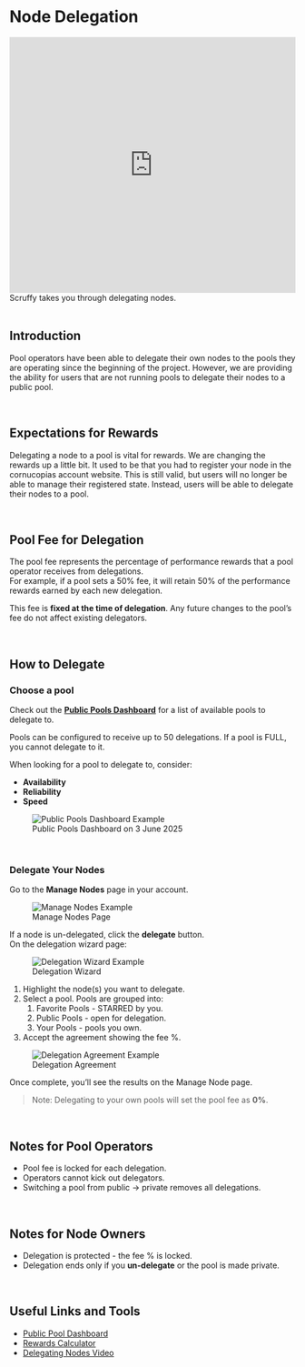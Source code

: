 # Node Delegation

<iframe 
  width="100%" 
  height="450" 
  src="https://www.youtube.com/embed/bgaKdoi3j8w" 
  title="Scruffy takes you through delegating nodes" 
  frameborder="0" 
  allow="accelerometer; autoplay; clipboard-write; encrypted-media; gyroscope; picture-in-picture" 
  allowfullscreen
></iframe>

<figcaption className="mt-2 text-sm text-white/70">
   Scruffy takes you through delegating nodes.
</figcaption>

</br>

## Introduction  

Pool operators have been able to delegate their own nodes to the pools they are operating since the beginning of the project. However, we are providing the ability for users that are not running pools to delegate their nodes to a public pool.  

</br>

## Expectations for Rewards  

Delegating a node to a pool is vital for rewards. We are changing the rewards up a little bit. It used to be that you had to register your node in the cornucopias account website. This is still valid, but users will no longer be able to manage their registered state. Instead, users will be able to delegate their nodes to a pool.  

</br>

## Pool Fee for Delegation  

The pool fee represents the percentage of performance rewards that a pool operator receives from delegations.  
For example, if a pool sets a 50% fee, it will retain 50% of the performance rewards earned by each new delegation.  

This fee is **fixed at the time of delegation**. Any future changes to the pool’s fee do not affect existing delegators.  

</br>

## How to Delegate  

### Choose a pool  

Check out the **[Public Pools Dashboard](https://cornucopias.io/nodes/pools)** for a list of available pools to delegate to.  

Pools can be configured to receive up to 50 delegations. If a pool is FULL, you cannot delegate to it.  

When looking for a pool to delegate to, consider:  
- **Availability**  
- **Reliability**  
- **Speed**  

<figure className="img-center my-6">
  <img src="/images/nodes/public-pools-dashboard.avif" alt="Public Pools Dashboard Example" />
  <figcaption>Public Pools Dashboard on 3 June 2025</figcaption>
</figure>

</br>

### Delegate Your Nodes  

Go to the **Manage Nodes** page in your account.  

<figure className="img-center my-6">
  <img src="/images/nodes/manage-nodes.avif" alt="Manage Nodes Example" />
  <figcaption>Manage Nodes Page</figcaption>
</figure>

If a node is un-delegated, click the **delegate** button.  
On the delegation wizard page:  

<figure className="img-center my-6">
  <img src="/images/nodes/delegation-wizard.avif" alt="Delegation Wizard Example" />
  <figcaption>Delegation Wizard</figcaption>
</figure>

1. Highlight the node(s) you want to delegate.  
2. Select a pool. Pools are grouped into:  
   1. Favorite Pools - STARRED by you.  
   2. Public Pools - open for delegation.  
   3. Your Pools - pools you own.  
3. Accept the agreement showing the fee %.  

<figure className="img-center my-6">
  <img src="/images/nodes/delegation-agreement.avif" alt="Delegation Agreement Example" />
  <figcaption>Delegation Agreement</figcaption>
</figure>

Once complete, you’ll see the results on the Manage Node page.  

> Note: Delegating to your own pools will set the pool fee as **0%**.  

</br>

## Notes for Pool Operators  

- Pool fee is locked for each delegation.  
- Operators cannot kick out delegators.  
- Switching a pool from public → private removes all delegations.  

</br>

## Notes for Node Owners  

- Delegation is protected - the fee % is locked.  
- Delegation ends only if you **un-delegate** or the pool is made private.  

</br>

## Useful Links and Tools  

- [Public Pool Dashboard](https://cornucopias.io/nodes/pools)  
- [Rewards Calculator](https://cornucopias.io/nodes/rewards)  
- [Delegating Nodes Video](https://youtu.be/bgaKdoi3j8w)  


</br>

</br>

</br>
